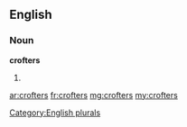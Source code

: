 ==English==

===Noun===
'''crofters'''

# {{plural of|[[crofter]]}}

[[Category:English plurals]]

[[ar:crofters]]
[[fr:crofters]]
[[mg:crofters]]
[[my:crofters]]